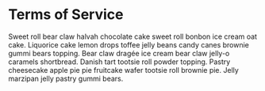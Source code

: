 # Terms of Service

Sweet roll bear claw halvah chocolate cake sweet roll bonbon ice cream oat cake. Liquorice cake lemon drops toffee jelly beans candy canes brownie gummi bears topping. Bear claw dragée ice cream bear claw jelly-o caramels shortbread. Danish tart tootsie roll powder topping. Pastry cheesecake apple pie pie fruitcake wafer tootsie roll brownie pie. Jelly marzipan jelly pastry gummi bears.
